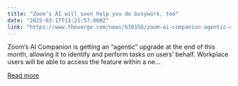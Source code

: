 ```yaml
---
title: "Zoom’s AI will soon help you do busywork, too"
date: "2025-03-17T13:21:57.000Z"
link: "https://www.theverge.com/news/630156/zoom-ai-companion-agentic-update"
---
```


Zoom’s AI Companion is getting an “agentic” upgrade at the end of this month, allowing it to identify and perform tasks on users’ behalf. Workplace users will be able to access the feature within a ne...

[Read more](https://www.theverge.com/news/630156/zoom-ai-companion-agentic-update)
